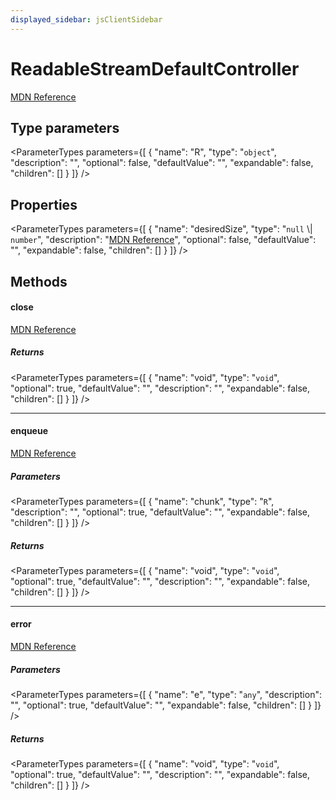 ```yaml
---
displayed_sidebar: jsClientSidebar
---
```



# ReadableStreamDefaultController

[MDN Reference](https://developer.mozilla.org/docs/Web/API/ReadableStreamDefaultController)

## Type parameters

<ParameterTypes parameters={[
  {
    "name": "R",
    "type": "`object`",
    "description": "",
    "optional": false,
    "defaultValue": "",
    "expandable": false,
    "children": []
  }
]} />

## Properties

<ParameterTypes parameters={[
  {
    "name": "desiredSize",
    "type": "`null` \\| `number`",
    "description": "[MDN Reference](https://developer.mozilla.org/docs/Web/API/ReadableStreamDefaultController/desiredSize)",
    "optional": false,
    "defaultValue": "",
    "expandable": false,
    "children": []
  }
]} />

## Methods

#### close

[MDN Reference](https://developer.mozilla.org/docs/Web/API/ReadableStreamDefaultController/close)

##### Returns

<ParameterTypes parameters={[
  {
    "name": "void",
    "type": "`void`",
    "optional": true,
    "defaultValue": "",
    "description": "",
    "expandable": false,
    "children": []
  }
]} />

___

#### enqueue

[MDN Reference](https://developer.mozilla.org/docs/Web/API/ReadableStreamDefaultController/enqueue)

##### Parameters

<ParameterTypes parameters={[
  {
    "name": "chunk",
    "type": "`R`",
    "description": "",
    "optional": true,
    "defaultValue": "",
    "expandable": false,
    "children": []
  }
]} />

##### Returns

<ParameterTypes parameters={[
  {
    "name": "void",
    "type": "`void`",
    "optional": true,
    "defaultValue": "",
    "description": "",
    "expandable": false,
    "children": []
  }
]} />

___

#### error

[MDN Reference](https://developer.mozilla.org/docs/Web/API/ReadableStreamDefaultController/error)

##### Parameters

<ParameterTypes parameters={[
  {
    "name": "e",
    "type": "`any`",
    "description": "",
    "optional": true,
    "defaultValue": "",
    "expandable": false,
    "children": []
  }
]} />

##### Returns

<ParameterTypes parameters={[
  {
    "name": "void",
    "type": "`void`",
    "optional": true,
    "defaultValue": "",
    "description": "",
    "expandable": false,
    "children": []
  }
]} />

